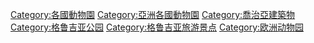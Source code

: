 [[Category:各國動物園|Category:各國動物園]]
[[Category:亞洲各國動物園|Category:亞洲各國動物園]]
[[Category:喬治亞建築物|Category:喬治亞建築物]]
[[Category:格鲁吉亚公园|Category:格鲁吉亚公园]]
[[Category:格鲁吉亚旅游景点|Category:格鲁吉亚旅游景点]]
[[Category:欧洲动物园|Category:欧洲动物园]]